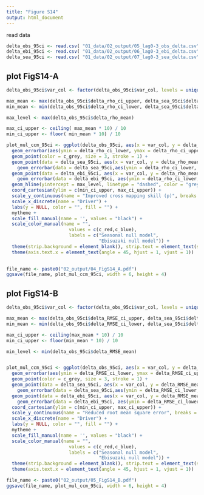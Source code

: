 ```yaml
---
title: "Figure S14"   
output: html_document
---
```

read data
```r
delta_obs_95ci <- read.csv( "01_data/02_output/05_lag0-3_obs_delta.csv")
delta_ebi_95ci <- read.csv( "01_data/02_output/06_lag0-3_ebi_delta.csv")
delta_sea_95ci <- read.csv( "01_data/02_output/07_lag0-3_sea_delta.csv")
```

## plot FigS14-A
```r
delta_obs_95ci$var_col <- factor(delta_obs_95ci$var_col, levels = unique(delta_obs_95ci$var_col))

max_mean <- max(delta_obs_95ci$delta_rho_ci_upper, delta_sea_95ci$delta_rho_ci_upper, delta_ebi_95ci$delta_rho_ci_upper)
min_mean <- min(delta_obs_95ci$delta_rho_ci_lower, delta_sea_95ci$delta_rho_ci_lower, delta_ebi_95ci$delta_rho_ci_lower)

max_level <- max(delta_obs_95ci$delta_rho_mean)

max_ci_upper <- ceiling( max_mean * 10) / 10 
min_ci_upper <- floor( min_mean * 10) / 10 

plot_mul_ccm_95ci <- ggplot(delta_obs_95ci, aes(x = var_col, y = delta_rho_mean, color = "black")) +
  geom_errorbar(aes(ymin = delta_rho_ci_lower, ymax = delta_rho_ci_upper), color = c_grey, width = 0.3, size = 0.9) +
  geom_point(color = c_grey, size = 3, stroke = 1) +
  geom_point(data = delta_sea_95ci, aes(x = var_col, y = delta_rho_mean), color = c_green, size = 3, stroke = 1) +
    geom_errorbar(data = delta_sea_95ci,aes(ymin = delta_rho_ci_lower, ymax = delta_rho_ci_upper), color = c_green, width = 0.3, size = 0.9) +
  geom_point(data = delta_ebi_95ci, aes(x = var_col, y = delta_rho_mean), color = c_blue, size = 3, stroke = 1) +  
    geom_errorbar(data = delta_ebi_95ci, aes(ymin = delta_rho_ci_lower, ymax = delta_rho_ci_upper), color = c_blue, width = 0.3, size = 0.9) +
  geom_hline(yintercept = max_level, linetype = "dashed", color = "grey") + 
  coord_cartesian(ylim = c(min_ci_upper, max_ci_upper)) +
  scale_y_continuous(name = "Improved cross mapping skill (p)", breaks = round(seq(min_ci_upper, max_ci_upper, 0.1), 1)) +
  scale_x_discrete(name = "Driver") +
  labs(y = NULL, color = "", fill = "") +
  mytheme +
  scale_fill_manual(name = '', values = "black") +
  scale_color_manual(name = "",
                       values = c(c_red,c_blue),
                       labels = c("Seasonal null model", 
                                  "Ebisuzaki null model")) +
  theme(strip.background = element_blank(), strip.text = element_text(size = 9)) +
  theme(axis.text.x = element_text(angle = 45, hjust = 1, vjust = 1))

 
file_name <- paste0("02_output/04_FigS14_A.pdf")
ggsave(file_name, plot_mul_ccm_95ci, width = 6, height = 4) 

```
## plot FigS14-B
```r
delta_obs_95ci$var_col <- factor(delta_obs_95ci$var_col, levels = unique(delta_obs_95ci$var_col))

max_mean <- max(delta_obs_95ci$delta_RMSE_ci_upper, delta_sea_95ci$delta_RMSE_ci_upper, delta_ebi_95ci$delta_RMSE_ci_upper)
min_mean <- min(delta_obs_95ci$delta_RMSE_ci_lower, delta_sea_95ci$delta_RMSE_ci_lower, delta_ebi_95ci$delta_RMSE_ci_lower)

max_ci_upper <- ceiling(max_mean * 10) / 10
min_ci_upper <- floor(min_mean * 10) / 10

min_level <- min(delta_obs_95ci$delta_RMSE_mean)


plot_mul_ccm_95ci <- ggplot(delta_obs_95ci, aes(x = var_col, y = delta_RMSE_mean, color = "black")) +
  geom_errorbar(aes(ymin = delta_RMSE_ci_lower, ymax = delta_RMSE_ci_upper), color = c_grey, width = 0.3, size = 0.9) +
  geom_point(color = c_grey, size = 3, stroke = 1) +
  geom_point(data = delta_sea_95ci, aes(x = var_col, y = delta_RMSE_mean), color = c_green, size = 3, stroke = 1) +  
    geom_errorbar(data = delta_sea_95ci,aes(ymin = delta_RMSE_ci_lower, ymax = delta_RMSE_ci_upper), color = c_green, width = 0.3, size = 0.9) +
  geom_point(data = delta_ebi_95ci, aes(x = var_col, y = delta_RMSE_mean), color = c_blue, size = 3, stroke = 1) +  
    geom_errorbar(data = delta_ebi_95ci, aes(ymin = delta_RMSE_ci_lower, ymax = delta_RMSE_ci_upper), color = c_blue, width = 0.3, size = 0.9) +
  coord_cartesian(ylim = c(min_ci_upper, max_ci_upper)) +
  scale_y_continuous(name = "Reduced root mean square error", breaks = seq(min_ci_upper, max_ci_upper, 0.1)) +
  scale_x_discrete(name = "Driver") +
  labs(y = NULL, color = "", fill = "") +
  mytheme +
  scale_fill_manual(name = '', values = "black") +
  scale_color_manual(name = "",
                       values = c(c_red,c_blue),
                       labels = c("Seasonal null model", 
                                  "Ebisuzaki null model")) +
  theme(strip.background = element_blank(), strip.text = element_text(size = 9)) +
  theme(axis.text.x = element_text(angle = 45, hjust = 1, vjust = 1))

file_name <- paste0("02_output/05_FigS14_B.pdf")
ggsave(file_name, plot_mul_ccm_95ci, width = 6, height = 4) 
```
